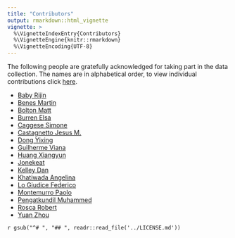 ```yaml
---
title: "Contributors"
output: rmarkdown::html_vignette
vignette: >
  %\VignetteIndexEntry{Contributors}
  %\VignetteEngine{knitr::rmarkdown}
  %\VignetteEncoding{UTF-8}
---
```


The following people are gratefully acknowledged for taking part in the data collection. The names are in alphabetical order, to view individual contributions click [here](https://github.com/covid19datahub/COVID19/graphs/contributors).

- [Baby Rijin](https://github.com/rijinbaby)
- [Benes Martin](https://github.com/martinbenes1996)
- [Bolton Matt](https://github.com/M3IT)
- [Burren Elsa](https://github.com/elsaburren)
- [Caggese Simone](https://github.com/sim55649)
- [Castagnetto Jesus M.](https://github.com/jmcastagnetto)
- [Dong Yixing](https://github.com/EstellaD) 
- [Guilherme Viana](https://github.com/guilhermegfv)
- [Huang Xiangyun](https://github.com/XiangyunHuang)
- [Jonekeat](https://github.com/jonekeat)
- [Kelley Dan](https://github.com/dankelley)
- [Khatiwada Angelina](https://github.com/angelinakhatiwada)
- [Lo Giudice Federico](https://github.com/FedericoLG)
- [Montemurro Paolo](https://github.com/montemurroPaolo)
- [Pengatkundil Muhammed](https://github.com/muhammedseehan-commits)
- [Rosca Robert](https://github.com/RobertRosca)
- [Yuan Zhou](https://github.com/yuanzhouIR)

`r gsub("^# ", "## ", readr::read_file('../LICENSE.md'))`
